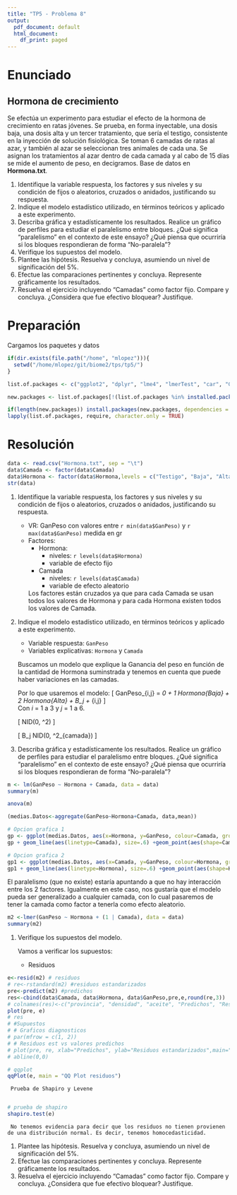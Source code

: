 ```yaml
---
title: "TP5 - Problema 8"
output:
  pdf_document: default
  html_document:
    df_print: paged
---
```


# Enunciado
## Hormona de crecimiento

Se efectúa un experimento para estudiar el efecto de la hormona de crecimiento en ratas jóvenes. Se prueba, en forma inyectable, una dosis baja, una dosis alta y un tercer tratamiento, que sería el testigo, consistente en la inyección de solución fisiológica. Se toman 6 camadas de ratas al azar, y también al azar se
seleccionan tres animales de cada una. Se asignan los tratamientos al azar dentro de
cada camada y al cabo de 15 días se mide el aumento de peso, en decigramos. Base de
datos en **Hormona.txt**.

1. Identifique la variable respuesta, los factores y sus niveles y su condición de fijos o
aleatorios, cruzados o anidados, justificando su respuesta.
1. Indique el modelo estadístico utilizado, en términos teóricos y aplicado a este
experimento.
1. Describa gráfica y estadísticamente los resultados. Realice un gráfico de perfiles
para estudiar el paralelismo entre bloques. ¿Qué significa "paralelismo" en el
contexto de este ensayo? ¿Qué piensa que ocurriría si los bloques respondieran de
forma "No-paralela"?
1. Verifique los supuestos del modelo.
1. Plantee las hipótesis. Resuelva y concluya, asumiendo un nivel de significación del 5%.
1. Efectue las comparaciones pertinentes y concluya. Represente gráficamente los
resultados.
1. Resuelva el ejercicio incluyendo "Camadas" como factor fijo. Compare y concluya.
¿Considera que fue efectivo bloquear? Justifique.

# Preparación

Cargamos los paquetes y datos
```r
if(dir.exists(file.path("/home", "mlopez"))){
  setwd("/home/mlopez/git/biome2/tps/tp5/")
}
```
```r
list.of.packages <- c("ggplot2", "dplyr", "lme4", "lmerTest", "car", "GGally")

new.packages <- list.of.packages[!(list.of.packages %in% installed.packages()[,"Package"])]

if(length(new.packages)) install.packages(new.packages, dependencies = TRUE)
lapply(list.of.packages, require, character.only = TRUE)
```

# Resolución
```r
data <- read.csv("Hormona.txt", sep = "\t")
data$Camada <- factor(data$Camada)
data$Hormona <- factor(data$Hormona,levels = c("Testigo", "Baja", "Alta"))
str(data)
```

1. Identifique la variable respuesta, los factores y sus niveles y su condición de fijos o
aleatorios, cruzados o anidados, justificando su respuesta.

   - VR: GanPeso con valores entre `r min(data$GanPeso)` y `r max(data$GanPeso)` medida en gr
   - Factores:
     - Hormona: 
       - niveles: `r levels(data$Hormona)`
       - variable de efecto fijo
     - Camada
       - niveles: `r levels(data$Camada)`
       - variable de efecto aleatorio
     
     Los factores están cruzados ya que para cada Camada se usan todos los valores de Hormona y para cada Hormona existen todos los valores de Camada.


1. Indique el modelo estadístico utilizado, en términos teóricos y aplicado a este
experimento.

    * Variable respuesta: `GanPeso`
    * Variables explicativas: `Hormona` y `Camada`
    
    Buscamos un modelo que explique la Ganancia del peso en función de la cantidad de Hormona suminstrada y tenemos en cuenta que puede haber variaciones en las camadas.
    
    Por lo que usaremos el modelo:
    \[ 
        GanPeso_{i,j} = \beta_0 + \beta_1 Hormona_{Baja}  + \beta_2 Hormona_{Alta} + B_j + \varepsilon_{i,j}
    \]    
    Con $i$ = 1 a 3 y $j$ = 1 a 6. 
    
    \[
      \varepsilon \approx NID(0, \sigma^2)
    \]
    
    \[
      B_j \approx NID(0, \sigma^2_{camada})
    \]
    
1. Describa gráfica y estadísticamente los resultados. Realice un gráfico de perfiles para estudiar el paralelismo entre bloques. ¿Qué significa "paralelismo" en el contexto de este ensayo? ¿Qué piensa que ocurriría si los bloques respondieran de forma "No-paralela"?

```r
m <- lm(GanPeso ~ Hormona + Camada, data = data)
summary(m)
```
```r
anova(m)
```

```r
(medias.Datos<-aggregate(GanPeso~Hormona+Camada, data,mean))

# Opcion grafica 1
gp <- ggplot(medias.Datos, aes(x=Hormona, y=GanPeso, colour=Camada, group=Camada))
gp + geom_line(aes(linetype=Camada), size=.6) +geom_point(aes(shape=Camada), size=3)

# Opcion grafica 2
gp1 <- ggplot(medias.Datos, aes(x=Camada, y=GanPeso, colour=Hormona, group=Hormona))
gp1 + geom_line(aes(linetype=Hormona), size=.6) +geom_point(aes(shape=Hormona), size=3)
```

El paralelismo (que no existe) estaría apuntando a que no hay interacción entre los 2 factores. Igualmente en este caso, nos gustaría que el modelo pueda ser generalizado a cualquier camada, con lo cual pasaremos de tener la camada como factor a tenerla como efecto aleatorio.

```r
m2 <-lmer(GanPeso ~ Hormona + (1 | Camada), data = data)
summary(m2)
```

1. Verifique los supuestos del modelo.

   Vamos a verificar los supuestos:
   
   - Residuos
     
```r
e<-resid(m2) # residuos
# re<-rstandard(m2) #residuos estandarizados
pre<-predict(m2) #predichos
res<-cbind(data$Camada, data$Hormona, data$GanPeso,pre,e,round(re,3)) 
# colnames(res)<-c("provincia", "densidad", "aceite", "Predichos", "Residuos", "residuos std") # agregamos los "Column Names"
plot(pre, e)
# res
# #Supuestos
# # Graficos diagnosticos
# par(mfrow = c(1, 2))
# # Residuos est vs valores predichos
# plot(pre, re, xlab="Predichos", ylab="Residuos estandarizados",main="Gr?fico de dispersi?n de RE vs PRED" )
# abline(0,0)

# qqplot
qqPlot(e, main = "QQ Plot residuos")
```
   
     Prueba de Shapiro y Levene
       
```r
# prueba de shapiro
shapiro.test(e)
```
     No tenemos evidencia para decir que los residuos no tienen provienen de una distribución normal. Es decir, tenemos homocedasticidad.
   
   
1. Plantee las hipótesis. Resuelva y concluya, asumiendo un nivel de significación del 5%.
1. Efectue las comparaciones pertinentes y concluya. Represente gráficamente los
resultados.
1. Resuelva el ejercicio incluyendo "Camadas" como factor fijo. Compare y concluya.
¿Considera que fue efectivo bloquear? Justifique.

<!--chapter:end:problema8.Rmd-->


